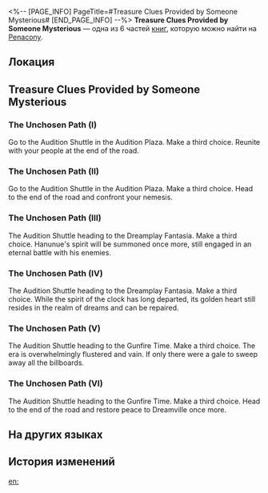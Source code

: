 <%-- [PAGE_INFO]
PageTitle=#Treasure Clues Provided by Someone Mysterious#
[END_PAGE_INFO] --%>
{{Дополнить}}
{{Книга Инфобокс
|id           = 358
|partIds      = 190648;190649;190650;190651;190652;190653
|Название     = 
|Изображение  = Предмет Книга Пенакония.png
|Мир          = Penacony
|Томов        = 6
|Автор        = <!--нужно добавить-->
|Описание     = Treasure clues given to you by someone mysterious
|Том1         = {{tx}}
|Источник1    = {{tx|Отсутствует источник}}
|Том2         = {{tx}}
|Источник2    = {{tx|Отсутствует источник}}
|Том3         = {{tx}}
|Источник3    = {{tx|Отсутствует источник}}
|Том4         = {{tx}}
|Источник4    = {{tx|Отсутствует источник}}
|Том5         = {{tx}}
|Источник5    = {{tx|Отсутствует источник}}
|Том6         = {{tx}}
|Источник6    = {{tx|Отсутствует источник}}
|Персонажи    = 
|Фракции      = 
}}
'''Treasure Clues Provided by Someone Mysterious''' — одна из 6 частей [[Книги|книг]], которую можно найти на [[Penacony]].

==Локация==
{{Отметка карты|<!--название карты-->|<!--id отметки-->}}

==Treasure Clues Provided by Someone Mysterious==
===The Unchosen Path (I)===
Go to the Audition Shuttle in the Audition Plaza. Make a third choice. Reunite with your people at the end of the road.

===The Unchosen Path (II)===
Go to the Audition Shuttle in the Audition Plaza. Make a third choice. Head to the end of the road and confront your nemesis.

===The Unchosen Path (III)===
The Audition Shuttle heading to the Dreamplay Fantasia. Make a third choice. Hanunue's spirit will be summoned once more, still engaged in an eternal battle with his enemies.

===The Unchosen Path (IV)===
The Audition Shuttle heading to the Dreamplay Fantasia. Make a third choice. While the spirit of the clock has long departed, its golden heart still resides in the realm of dreams and can be repaired.

===The Unchosen Path (V)===
The Audition Shuttle heading to the Gunfire Time. Make a third choice. The era is overwhelmingly flustered and vain. If only there were a gale to sweep away all the billboards.

===The Unchosen Path (VI)===
The Audition Shuttle heading to the Gunfire Time. Make a third choice. Head to the end of the road and restore peace to Dreamville once more.

==На других языках==
{{На других языках
|en   = Treasure Clues Provided by Someone Mysterious
|zhs  = 神秘人交给你的线索
|zht  = 神秘人交給你的線索
|ja   = 謎の人物からもらった手掛かり
|ko   = 신비한 사람이 당신에게 건넨 단서
|es   = Pistas que te dio un personaje misterioso
|fr   = Indices sur des trésors qu'une mystérieuse personne vous a donnés
|ru   = Подсказки о сокровище от кого-то очень таинственного
|th   = เบาะแสที่บุคคลลึกลับมอบให้คุณ
|vi   = Manh Mối Do Người Bí Ẩn Đưa Cho Bạn
|de   = Schatzhinweise von einer mysteriösen Person
|id   = Petunjuk dari Orang Misterius
|pt   = Pistas de Tesouro Fornecidas por uma Pessoa Misteriosa
}}

==История изменений==
{{История изменений|3.5}}

[[en:]]